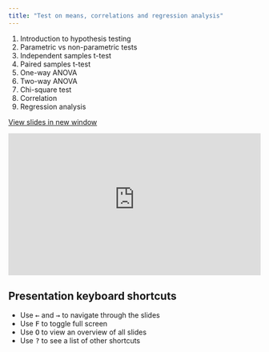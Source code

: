 ```yaml
---
title: "Test on means, correlations and regression analysis"
---
```


1.  Introduction to hypothesis testing
2.  Parametric vs non-parametric tests
3.  Independent samples t-test
4.  Paired samples t-test
5.  One-way ANOVA
6.  Two-way ANOVA
7.  Chi-square test
8.  Correlation
9.  Regression analysis

<a href="https://agec211-stat-methods.github.io/agec211-lecture/module-5-efa" target="_blank" class="btn-slides">View slides in new window</a>

::: {.box style="padding-bottom:56.25%; position:relative; display:block; width: 100%"}
<iframe width="100%" height="100%" src="https://agec211-stat-methods.github.io/agec211-lecture/module-5-efa" frameborder="0" allowfullscreen style="position:absolute; top:0; left: 0">

</iframe>
:::

:::: callout-tip
## Presentation keyboard shortcuts

::: text-line-space
<ul>

<li>Use <kbd>←</kbd> and <kbd>→</kbd> to navigate through the slides</li>

<li>Use <kbd>F</kbd> to toggle full screen</li>

<li>Use <kbd>O</kbd> to view an overview of all slides</li>

<li>Use <kbd>?</kbd> to see a list of other shortcuts</li>

</ul>
:::
::::
